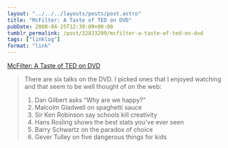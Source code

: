 ```yaml
---
layout: "../../../layouts/posts/post.astro"
title: "McFilter: A Taste of TED on DVD"
pubDate: 2008-04-25T12:39:09+00:00
tumblr_permalink: /post/32833209/mcfilter-a-taste-of-ted-on-dvd
tags: ["linklog"]
format: "link"
---
```


[McFilter: A Taste of TED on DVD][1]

> There are six talks on the DVD. I picked ones that I enjoyed watching and that seem to be well thought of on the web:
>
> 1.  Dan Gilbert asks “Why are we happy?”
> 2.  Malcolm Gladwell on spaghetti sauce
> 3.  Sir Ken Robinson say schools kill creativity
> 4.  Hans Rosling shows the best stats you’ve ever seen
> 5.  Barry Schwartz on the paradox of choice
> 6.  Gever Tulley on five dangerous things for kids

[1]: http://www.mcqn.net/mcfilter/archives/computers/a_taste_of_ted_on_dvd.html
